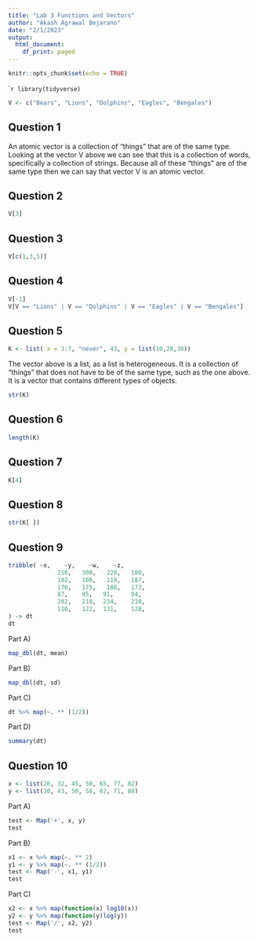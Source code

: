 ```yaml
---
title: "Lab 3 Functions and Vectors"
author: "Akash Agrawal Bejarano"
date: "2/1/2023"
output:
  html_document:
    df_print: paged
---
```


```r
knitr::opts_chunk$set(echo = TRUE)
```

````r
library(tidyverse)
```

```r
V <- c("Bears", "Lions", "Dolphins", "Eagles", "Bengales")
```


## Question 1

An atomic vector is a collection of "things" that are of the same type. Looking at the vector V above we can see that this is a collection of words, specifically a collection of strings. Because all of these "things" are of the same type then we can say that vector V is an atomic vector. 

## Question 2

```r
V[3]
```

## Question 3

```r
V[c(1,3,5)]
```

## Question 4

```r
V[-1]
V[V == "Lions" | V == "Dolphins" | V == "Eagles" | V == "Bengales"]
```

## Question 5

```r
K <- list( x = 3:7, "never", 43, y = list(10,20,30))
```

The vector above is a list, as a list is heterogeneous. It is a collection of "things" that does not have to be of the same type, such as the one above. It is a vector that contains different types of objects. 

```r
str(K)
```

## Question 6 

```r
length(K)
```

## Question 7

```r
K[4]
```

## Question 8

```r
str(K[ ])
```

## Question 9

```r
tribble( ~x,    ~y,    ~w,    ~z,
              210,   300,   220,   180,
              102,   100,   119,   187,
              176,   175,   188,   173,
              87,    95,   91,     94,
              202,   210,  234,    218,
              110,   122,  131,    128,
) -> dt
dt
```

Part A)

```r
map_dbl(dt, mean)
```

Part B)

```r
map_dbl(dt, sd)
```

Part C)

```r
dt %>% map(~. ** (1/2))
```

Part D)

```r
summary(dt)
```

## Question 10

```r
x <- list(26, 32, 45, 50, 65, 77, 82)
y <- list(30, 43, 50, 58, 62, 71, 88)
```

Part A) 

```r
test <- Map('+', x, y)
test
```

Part B) 

```r
x1 <- x %>% map(~. ** 2)
y1 <- y %>% map(~. ** (1/2))
test <- Map('-', x1, y1)
test
```

Part C) 

```r
x2 <- x %>% map(function(x) log10(x))
y2 <- y %>% map(function(y)log(y))
test <- Map('/', x2, y2)
test
```
